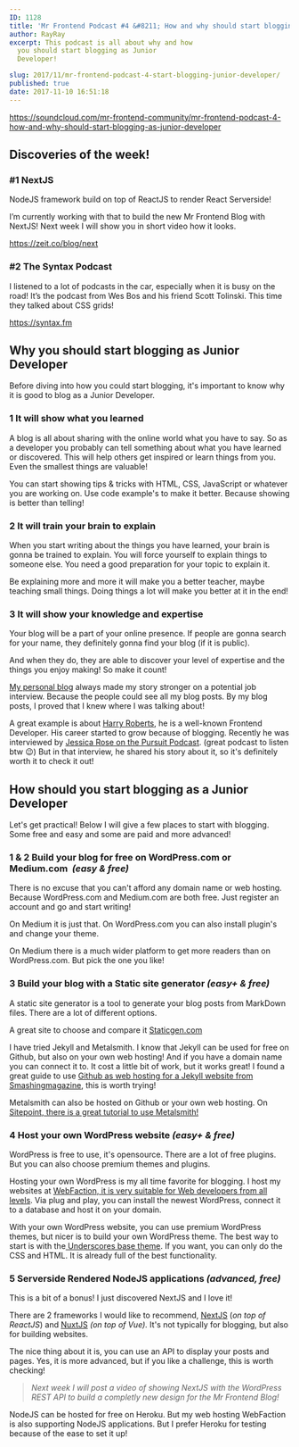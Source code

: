 ```yaml
---
ID: 1128
title: 'Mr Frontend Podcast #4 &#8211; How and why should start blogging as Junior Developer'
author: RayRay
excerpt: This podcast is all about why and how
  you should start blogging as Junior
  Developer!

slug: 2017/11/mr-frontend-podcast-4-start-blogging-junior-developer/
published: true
date: 2017-11-10 16:51:18
---
```


https://soundcloud.com/mr-frontend-community/mr-frontend-podcast-4-how-and-why-should-start-blogging-as-junior-developer

<h2>Discoveries of the week!</h2>
<h3>#1 NextJS</h3>
NodeJS framework build on top of ReactJS to render React Serverside!

I’m currently working with that to build the new Mr Frontend Blog with NextJS! Next week I will show you in short video how it looks.

https://zeit.co/blog/next

<h3>#2 The Syntax Podcast</h3>I listened to a lot of podcasts in the car, especially
when it is busy on the road! It’s the podcast from Wes Bos and his friend Scott Tolinski.
This time they talked about CSS grids!

https://syntax.fm

<h2>Why you should start blogging as Junior Developer</h2>
Before diving into how you could start blogging, it's important to know why it is
good to blog as a Junior Developer.
<h3>1 It will show what you learned</h3>A blog is all about sharing with the online
world what you have to say. So as a developer you probably can tell something about
what you have learned or discovered. This will help others get inspired or learn
things from you. Even the smallest things are valuable!

You can start showing tips &amp; tricks with HTML, CSS, JavaScript or whatever you are working on. Use code example's to make it better. Because showing is better than telling!

<h3>2 It will train your brain to explain</h3>
When you start writing about the things you have learned, your brain is gonna be
trained to explain. You will force yourself to explain things to someone else. You
need a good preparation for your topic to explain it.

Be explaining more and more it will make you a better teacher, maybe teaching small things. Doing things a lot will make you better at it in the end!

<h3>3 It will show your knowledge and expertise</h3>
Your blog will be a part of your online presence. If people are gonna search for
your name, they definitely gonna find your blog (if it is public).

And when they do, they are able to discover your level of expertise and the things you enjoy making! So make it count!

<a href="https://www.raymonschouwenaar.nl">My personal blog</a> always made my story
stronger on a potential job interview. Because the people could see all my blog posts.
By my blog posts, I proved that I knew where I was talking about!

A great example is about <a href="https://csswizardry.com" target="_blank" rel="noopener">Harry Roberts</a>, he is a well-known Frontend Developer. His career started to grow because of blogging. Recently he was interviewed by <a href="https://pursuit.podiant.co" target="_blank" rel="noopener">Jessica Rose on the Pursuit Podcast</a>. (great podcast to listen btw 😉) But in that interview, he shared his story about it, so it's definitely worth it to check it out!

<h2>How should you start blogging as a Junior Developer</h2>
Let's get practical! Below I will give a few places to start with blogging. Some
free and easy and some are paid and more advanced!
<h3>
  1 &amp; 2 Build your blog for free on WordPress.com or Medium.com 
  <em>(easy &amp; free)</em>
</h3>
There is no excuse that you can't afford any domain name or web hosting. Because
WordPress.com and Medium.com are both free. Just register an account and go and start
writing!

On Medium it is just that. On WordPress.com you can also install plugin's and change your theme.

On Medium there is a much wider platform to get more readers than on WordPress.com. But pick the one you like!

<h3>
  3 Build your blog with a Static site generator <em>(easy+ &amp; free)</em>
</h3>
A static site generator is a tool to generate your blog posts from MarkDown files.
There are a lot of different options.

A great site to choose and compare it <a href="https://www.staticgen.com/" target="_blank" rel="noopener">Staticgen.com</a>

I have tried Jekyll and Metalsmith. I know that Jekyll can be used for free on Github, but also on your own web hosting! And if you have a domain name you can connect it to. It cost a little bit of work, but it works great! I found a great guide to use <a href="https://www.smashingmagazine.com/2014/08/build-blog-jekyll-github-pages/" target="_blank" rel="noopener">Github as web hosting for a Jekyll website from Smashingmagazine</a>, this is worth trying!

Metalsmith can also be hosted on Github or your own web hosting. On <a href="https://www.sitepoint.com/create-static-site-metalsmith/" target="_blank" rel="noopener">Sitepoint, there is a great tutorial to use Metalsmith!</a>

<h3>
  4 Host your own WordPress website <em>(easy+ &amp; free)</em>
</h3>
WordPress is free to use, it's opensource. There are a lot of free plugins. But you
can also choose premium themes and plugins.

Hosting your own WordPress is my all time favorite for blogging. I host my websites at <a href="https://www.webfaction.com/?aid=73781" target="_blank" rel="noopener">WebFaction, it is very suitable for Web developers from all levels</a>. Via plug and play, you can install the newest WordPress, connect it to a database and host it on your domain.

With your own WordPress website, you can use premium WordPress themes, but nicer is to build your own WordPress theme. The best way to start is with the<a href="https://www.sitepoint.com/create-static-site-metalsmith/" target="_blank" rel="noopener"> Underscores base theme</a>. If you want, you can only do the CSS and HTML. It is already full of the best functionality.

<h3>
  5 Serverside Rendered NodeJS applications <em>(advanced, free)</em>
</h3>
This is a bit of a bonus! I just discovered NextJS and I love it!

There are 2 frameworks I would like to recommend, <a href="https://zeit.co/blog/next" target="_blank" rel="noopener">NextJS</a> (<em>on top of ReactJS</em>) and <a href="https://nuxtjs.org" target="_blank" rel="noopener">NuxtJS</a> <em>(on top of Vue).</em> It's not typically for blogging, but also for building websites.

The nice thing about it is, you can use an API to display your posts and pages. Yes, it is more advanced, but if you like a challenge, this is worth checking!

<blockquote>
  <em>
    Next week I will post a video of showing NextJS with the WordPress REST API
    to build a completly new design for the Mr Frontend Blog!
  </em>
</blockquote>
NodeJS can be hosted for free on Heroku. But my web hosting WebFaction is also supporting
NodeJS applications. But I prefer Heroku for testing because of the ease to set it
up!
